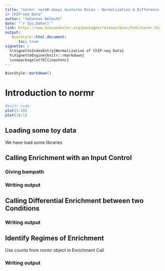 ```yaml
---
title: "normr: normR obeys mixtures Rules - Normalization & Difference Calling
in ChIP-seq Data"
author: "Johannes Helmuth"
date: "`r Sys.Date()`"
link: https://www.bioconductor.org/packages/release/bioc/html/normr.html
output:
   BiocStyle::html_document:
      toc: true
vignette: >
  %\VignetteIndexEntry{Normalization of ChIP-seq Data}
  %\VignetteEngine{knitr::rmarkdown}
  \usepackage[utf8]{inputenc}
---
```


```r
BiocStyle::markdown()
```

# Introduction to normr

```r
#knitr code
plot(1:10)
plot(10:1)
```


## Loading some toy data

We have load some libraries


## Calling Enrichment with an Input Control

### Giving bampath

### Writing output


## Calling Differential Enrichment between two Conditions


### Writing output


## Identify Regimes of Enrichment

Use counts from normr object in Enrichment Call

### Writing output

